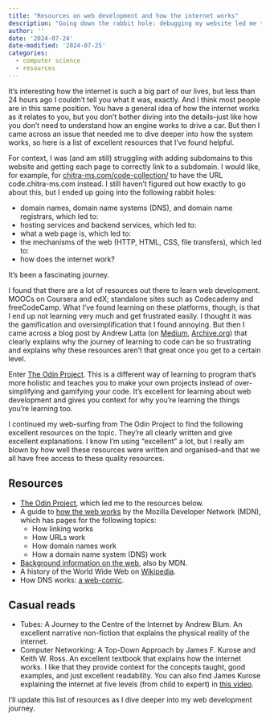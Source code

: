 ```yaml
---
title: "Resources on web development and how the internet works"
description: "Going down the rabbit hole: debugging my website led me to learn what domain names, servers, the World Wide Web, and the internet is."
author: ''
date: '2024-07-24'
date-modified: '2024-07-25'
categories: 
  - computer science
  - resources
---
```


It's interesting how the internet is such a big part of our lives, but less than 24 hours ago I couldn't tell you what it was, exactly. And I think most people are in this same position. You have a general idea of how the internet works as it relates to you, but you don't bother diving into the details--just like how you don't need to understand how an engine works to drive a car. But then I came across an issue that needed me to dive deeper into how the system works, so here is a list of excellent resources that I've found helpful.

For context, I was (and am still) struggling with adding subdomains to this website and getting each page to correctly link to a subdomain. I would like, for example, for [chitra-ms.com/code-collection/](https://chitra-ms.com/code-collection) to have the URL code.chitra-ms.com instead. I still haven't figured out how exactly to go about this, but I ended up going into the following rabbit holes:

- domain names, domain name systems (DNS), and domain name registrars, which led to:
- hosting services and backend services, which led to:
- what a web page is, which led to:
- the mechanisms of the web (HTTP, HTML, CSS, file transfers), which led to:
- how does the internet work?

It's been a fascinating journey.

I found that there are a lot of resources out there to learn web development. MOOCs on Coursera and edX; standalone sites such as Codecademy and freeCodeCamp. What I've found learning on these platforms, though, is that I end up not learning very much and get frustrated easily. I thought it was the gamification and oversimplification that I found annoying. But then I came across a blog post by Andrew Latta (on [Medium](https://medium.com/@andrewlatta/why-learning-to-code-is-so-damn-hard-303eae632820), [Archive.org](https://web.archive.org/web/20230630111131/https://www.thinkful.com/blog/why-learning-to-code-is-so-damn-hard/)) that clearly explains why the journey of learning to code can be so frustrating and explains why these resources aren't that great once you get to a certain level.

Enter [The Odin Project](https://www.theodinproject.com/). This is a different way of learning to program that's more holistic and teaches you to make your own projects instead of over-simplifying and gamifying your code. It's excellent for learning about web development and gives you context for why you're learning the things you're learning too.

I continued my web-surfing from The Odin Project to find the following excellent resources on the topic. They're all clearly written and give excellent explanations. I know I'm using "excellent" a lot, but I really am blown by how well these resources were written and organised--and that we all have free access to these quality resources.

## Resources 
- [The Odin Project](https://www.theodinproject.com/), which led me to the resources below.
- A guide to [how the web works](https://developer.mozilla.org/en-US/docs/Learn/Common_questions/Web_mechanics) by the Mozilla Developer Network (MDN), which has pages for the following topics:
  - How linking works
  - How URLs work
  - How domain names work
  - How a domain name system (DNS) work
- [Background information on the web](https://developer.mozilla.org/en-US/docs/Learn/Getting_started_with_the_web/The_web_and_web_standards), also by MDN.
- A history of the World Wide Web on [Wikipedia](https://en.wikipedia.org/wiki/History_of_the_World_Wide_Web).
- How DNS works: [a web-comic](https://howdns.works/).

## Casual reads
- Tubes: A Journey to the Centre of the Internet by Andrew Blum. An excellent narrative non-fiction that explains the physical reality of the internet.
- Computer Networking: A Top-Down Approach by James F. Kurose and Keith W. Ross. An excellent textbook that explains how the internet works. I like that they provide context for the concepts taught, good examples, and just excellent readability. You can also find James Kurose explaining the internet at five levels (from child to expert) in [this video](https://www.youtube.com/watch?v=0EqKnvzo3no).

I'll update this list of resources as I dive deeper into my web development journey.
